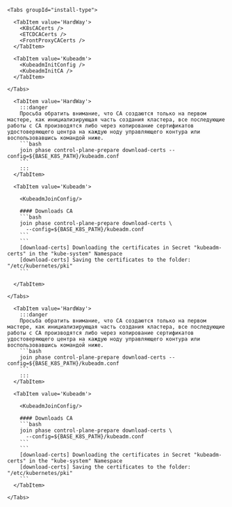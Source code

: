 


<Tabs groupId="current-master">
  <TabItem value='master-1'>

    <Tabs groupId="install-type">

      <TabItem value='HardWay'>
        <K8sCACerts />
        <ETCDCACerts />
        <FrontProxyCACerts />
      </TabItem>

      <TabItem value='Kubeadm'>
        <KubeadmInitConfig />
        <KubeadmInitCA />
      </TabItem>

    </Tabs>
  </TabItem>

  <TabItem value='master-2'>
    <Tabs groupId="install-type">

      <TabItem value='HardWay'>
        :::danger
        Просьба обратить внимание, что CA создаются только на первом мастере, как инициализирующая часть создания кластера, все последующие работы с CA производятся либо через копирование сертификатов удостоверяющего центра на каждую ноду управляющего контура или воспользовавшись командой ниже.
        ```bash
        join phase control-plane-prepare download-certs --config=${BASE_K8S_PATH}/kubeadm.conf
        ```
        :::
      </TabItem>

      <TabItem value='Kubeadm'>

        <KubeadmJoinConfig/>

        #### Downloads CA
        ```bash
        join phase control-plane-prepare download-certs \
          --config=${BASE_K8S_PATH}/kubeadm.conf
        ```
        ```
        [download-certs] Downloading the certificates in Secret "kubeadm-certs" in the "kube-system" Namespace
        [download-certs] Saving the certificates to the folder: "/etc/kubernetes/pki"
        ```

      </TabItem>

    </Tabs>

  </TabItem>

  <TabItem value='master-3'>
    <Tabs groupId="install-type">


      <TabItem value='HardWay'>
        :::danger
        Просьба обратить внимание, что CA создаются только на первом мастере, как инициализирующая часть создания кластера, все последующие работы с CA производятся либо через копирование сертификатов удостоверяющего центра на каждую ноду управляющего контура или воспользовавшись командой ниже.
        ```bash
        join phase control-plane-prepare download-certs --config=${BASE_K8S_PATH}/kubeadm.conf
        ```
        :::
      </TabItem>
      
      <TabItem value='Kubeadm'>

        <KubeadmJoinConfig/>

        #### Downloads CA
        ```bash
        join phase control-plane-prepare download-certs \
          --config=${BASE_K8S_PATH}/kubeadm.conf
        ```
        ```
        [download-certs] Downloading the certificates in Secret "kubeadm-certs" in the "kube-system" Namespace
        [download-certs] Saving the certificates to the folder: "/etc/kubernetes/pki"
        ```
      </TabItem>

    </Tabs>

  </TabItem>

</Tabs>

